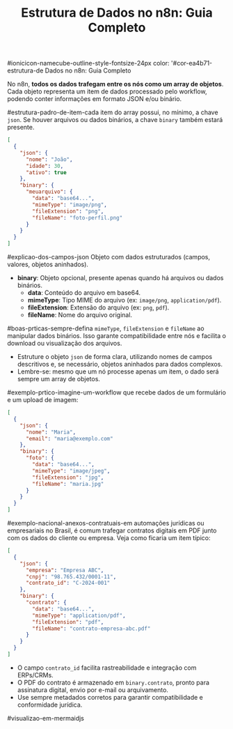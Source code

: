 ﻿---
title: "Estrutura de Dados no n8n: Guia Completo"
description: "Entenda como o n8n trafega dados entre os nós, o padrão array de objetos, uso de json e binary, boas práticas e exemplos visuais para automação empresarial."
keywords: [n8n, estrutura de dados, data structure, json, binary, automação, workflow, boas práticas, integração, exemplos, mermaid]
sidebar_position: 3
---

#ionicicon-namecube-outline-style-fontsize-24px color: '#cor-ea4b71-estrutura-de Dados no n8n: Guia Completo

No n8n, **todos os dados trafegam entre os nós como um array de objetos**. Cada objeto representa um item de dados processado pelo workflow, podendo conter informações em formato JSON e/ou binário.

#estrutura-padro-de-item-cada item do array possui, no mínimo, a chave `json`. Se houver arquivos ou dados binários, a chave `binary` também estará presente.

```json
[
  {
    "json": {
      "nome": "João",
      "idade": 30,
      "ativo": true
    },
    "binary": {
      "meuarquivo": {
        "data": "base64...",
        "mimeType": "image/png",
        "fileExtension": "png",
        "fileName": "foto-perfil.png"
      }
    }
  }
]
```

#explicao-dos-campos-json Objeto com dados estruturados (campos, valores, objetos aninhados).
- **binary**: Objeto opcional, presente apenas quando há arquivos ou dados binários.
  - **data**: Conteúdo do arquivo em base64.
  - **mimeType**: Tipo MIME do arquivo (ex: `image/png`, `application/pdf`).
  - **fileExtension**: Extensão do arquivo (ex: `png`, `pdf`).
  - **fileName**: Nome do arquivo original.

#boas-prticas-sempre-defina `mimeType`, `fileExtension` e `fileName` ao manipular dados binários. Isso garante compatibilidade entre nós e facilita o download ou visualização dos arquivos.
- Estruture o objeto `json` de forma clara, utilizando nomes de campos descritivos e, se necessário, objetos aninhados para dados complexos.
- Lembre-se: mesmo que um nó processe apenas um item, o dado será sempre um array de objetos.

#exemplo-prtico-imagine-um-workflow que recebe dados de um formulário e um upload de imagem:

```json
[
  {
    "json": {
      "nome": "Maria",
      "email": "maria@exemplo.com"
    },
    "binary": {
      "foto": {
        "data": "base64...",
        "mimeType": "image/jpeg",
        "fileExtension": "jpg",
        "fileName": "maria.jpg"
      }
    }
  }
]
```

#exemplo-nacional-anexos-contratuais-em automações jurídicas ou empresariais no Brasil, é comum trafegar contratos digitais em PDF junto com os dados do cliente ou empresa. Veja como ficaria um item típico:

```json
[
  {
    "json": {
      "empresa": "Empresa ABC",
      "cnpj": "98.765.432/0001-11",
      "contrato_id": "C-2024-001"
    },
    "binary": {
      "contrato": {
        "data": "base64...",
        "mimeType": "application/pdf",
        "fileExtension": "pdf",
        "fileName": "contrato-empresa-abc.pdf"
      }
    }
  }
]
```

- O campo `contrato_id` facilita rastreabilidade e integração com ERPs/CRMs.
- O PDF do contrato é armazenado em `binary.contrato`, pronto para assinatura digital, envio por e-mail ou arquivamento.
- Use sempre metadados corretos para garantir compatibilidade e conformidade jurídica.

#visualizao-em-mermaidjs
